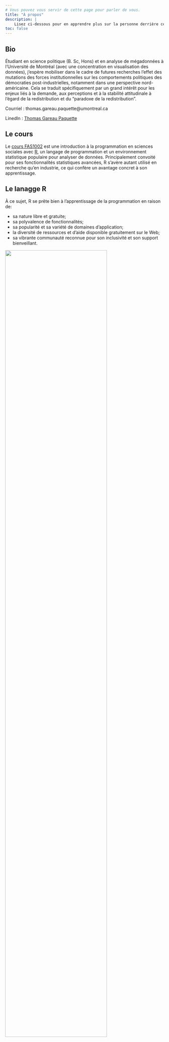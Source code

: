 ```yaml
---
# Vous pouvez vous servir de cette page pour parler de vous.
title: "À propos"
description: |
    Lisez ci-dessous pour en apprendre plus sur la personne derrière ce rapport.
toc: false
---
```



## Bio 

Étudiant en science politique (B. Sc, Hons) et en analyse de mégadonnées à l'Université de Montréal (avec une concentration en visualisation des données), j'espère mobiliser dans le cadre de futures recherches l’effet des mutations des forces institutionnelles sur les comportements politiques des démocraties post-industrielles, notamment dans une perspective nord-américaine. Cela se traduit spécifiquement par un grand intérêt pour les enjeux liés à la demande, aux perceptions et à la stabilité attitudinale à l’égard de la redistribution et du "paradoxe de la redistribution". 


Courriel : thomas.gareau.paquette@umontreal.ca

LinedIn : [Thomas Gareau Paquette](https://www.linkedin.com/in/thomas-gareau-paquette/)

## Le cours

Le [cours FAS1002](https://admission.umontreal.ca/cours-et-horaires/cours/fas-1002/) est une introduction à la programmation en sciences sociales avec [R](https://www.r-project.org/), un langage de programmation et un environnement statistique populaire pour analyser de données. Principalement convoité pour ses fonctionnalités statistiques avancées, R s’avère autant utilisé en recherche qu’en industrie, ce qui confère un avantage concret à son apprentissage. 

## Le lanagge R

À ce sujet, R se prête bien à l’apprentissage de la programmation en raison de:

* sa nature libre et gratuite;
* sa polyvalence de fonctionnalités;
* sa popularité et sa variété de domaines d’application;
* la diversité de ressources et d’aide disponible gratuitement sur le Web;
* sa vibrante communauté reconnue pour son inclusivité et son support bienveillant. 

<aside>
![](static/images/FAS1002.png){width=80%}
</aside>


## Contact

**Programme** | [Microprogramme en analyse des mégadonnées en sciences humaines et sociales](https://admission.umontreal.ca/programmes/microprogramme-de-1er-cycle-en-analyse-des-megadonnees-en-sciences-humaines-et-sociales/structure-du-programme/)

**Université** | [Université de Montréal](https://umontreal.ca)

**Courriel** | fas1002@samuelguay.ca


